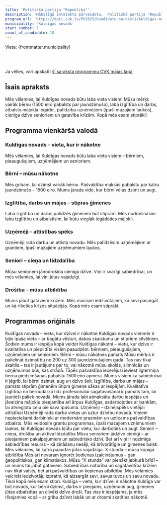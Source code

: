 ```yaml
---
title: 'Politiskā partija "Republika"'
description: 'Mākslīgā intelekta pārveidota,  Politiskā partija "Republika" - Kuldīgas novads programma vienkāršā valodā'
program_url: 'https://dati.cvk.lv/PV2025/kandidatu-saraksti/kuldigas-novads/politiska-partija-republika'
municipality: 'Kuldīgas novads'
start_number: 7
count_of_candidate: 18
---
```



Vieta: {frontmatter.municipality}<br/>

<Badge text="Dzimstības palielināšana" variant="note" size="small" /> <Badge text="Izglītības pieejamība" variant="note" size="small" /> <Badge text="Atbalsts uzņēmējiem" variant="note" size="small" /> <Badge text="Senioru labklājība" variant="note" size="small" /> <Badge text="Sabiedrības drošība" variant="note" size="small" />

<br/><br/> 

<Card title='Šis ir mākslīga intelekta ģenerēts apraksts' icon='starlight'>
    Ja vēlies, vari apskatīt <a href={frontmatter.program_url} target='_blank'>šī saraksta programmu CVK mājas lapā</a>
    </Card>

## Īsais apraksts

Mēs vēlamies, lai Kuldīgas novads būtu laba vieta visiem! Mūsu mērķi: vairāk bērnu (1500 eiro pabalsts par jaundzimušo), laba izglītība un darbs, atbalsts mājokļa iegādei, palīdzība uzņēmējiem (īpaši mazajiem laukos), cienīga dzīve senioriem un gatavība krīzēm. Kopā mēs esam stiprāki!

## Programma vienkāršā valodā

### Kuldīgas novads – vieta, kur ir nākotne

Mēs vēlamies, lai Kuldīgas novads būtu laba vieta visiem – bērniem, pieaugušajiem, uzņēmējiem un senioriem.

### Bērni – mūsu nākotne

Mēs gribam, lai dzimst vairāk bērnu. Pašvaldība maksās pabalstu par katru jaundzimušo – 1500 eiro. Mums jārada vide, kur bērni vēlas dzimt un augt.

### Izglītība, darbs un mājas – stipras ģimenes

Laba izglītība un darbs palīdzēs ģimenēm būt stiprām. Mēs nodrošināsim labu izglītību un atbalstīsim, lai būtu vieglāk iegādāties mājokli.

### Uzņēmēji – attīstības spēks

Uzņēmēji rada darbu un attīsta novadu. Mēs palīdzēsim uzņēmējiem ar grantiem, īpaši mazajiem uzņēmumiem laukos.

### Seniori – cieņa un līdzdalība

Mūsu senioriem jānodrošina cienīga dzīve. Viņi ir svarīgi sabiedrībai, un mēs vēlamies, lai viņi jūtas vajadzīgi.

### Drošība – mūsu atbildība

Mums jābūt gataviem krīzēm. Mēs mācīsim iedzīvotājiem, kā sevi pasargāt un kā rīkoties krīzes situācijās. Kopā mēs esam stiprāki.

## Programmas oriģināls

Kuldīgas novads – vieta, kur dzīvei ir nākotne
Kuldīgas novads vienmēr ir bijis īpaša vieta – ar bagātu vēsturi, dabas skaistumu un stipriem cilvēkiem. Šodien mums ir iespēja kopā veidot Kuldīgas nākotni – vietu, kur dzīve ir kvalitatīva un piepildīta visām paaudzēm: bērniem, pieaugušajiem, uzņēmējiem un senioriem.
Bērni – mūsu nākotnes pamats
Mūsu mērķis ir palielināt dzimstību no 200 uz 300 jaundzimušajiem gadā. Tas nav tikai skaitlis – tas ir jautājums par to, vai nākotnē mūsu skolās, slimnīcās un uzņēmumos būs, kas strādā. Tāpēc pašvaldība iecerējusi ieviest ilgtermiņa bērna piedzimšanas pabalstu 1500 eiro apmērā. Mums visiem kā sabiedrībai ir jāgrib, lai bērni dzimst, aug un dzīvo šeit.
Izglītība, darbs un mājas – pamats stiprām ģimenēm
Stipra ģimene sākas ar iespējām. Kvalitatīva izglītība no bērnudārza līdz profesionālai sagatavošanai ir pamats tam, lai jaunieši paliek novadā. Mums jārada labi atmaksātu darbu iespējas un jāveicina mājokļu pieejamība arī ārpus Kuldīgas, sadarbojoties ar bankām, lai atvieglotu ceļu pie sava īpašuma.
Uzņēmēji – dzinējspēks vietējai attīstībai
Uzņēmēji rada darba vietas un uztur dzīvību novadā. Viņiem nepieciešami darbinieki ar modernām prasmēm un uzticams pašvaldības atbalsts. Mēs veidosim grantu programmas, īpaši mazajiem uzņēmumiem laukos, lai Kuldīgas novads kļūtu par vietu, kur darboties un augt.
Seniori – cieņa, drošība un aktīva līdzdalība
Mūsu senioriem jādzīvo cienīgi – ar pieejamiem pakalpojumiem un sabiedrisko dzīvi. Bet arī viņi ir nozīmīgs sabiedrības resurss – kā zināšanu nesēji, kā brīvprātīgie un ģimenes balsti. Mēs vēlamies, lai katra paaudze jūtas vajadzīga.
X stunda – mūsu kopīgā atbildība
Mēs arī nevaram ignorēt šodienas izaicinājumus – gan ģeopolitiskos, gan klimatiskos. Mūsu “X stunda” var pienākt jebkurā brīdī – un mums tai jābūt gataviem. Sabiedrības noturība un sagatavotība krīzēm nav tikai valsts, bet arī pašvaldības un kopienas atbildība. Mēs vēlamies veicināt iedzīvotāju izpratni, kā aizsargāt sevi, savus tuvos un savu novadu. Tikai kopā mēs esam stipri.
Kuldīga – vieta, kur dzīvei ir nākotne
Kuldīga var būt novads, kur bērni dzimst, darbs ir pieejams, uzņēmumi aug, ģimenes jūtas atbalstītas un cilvēki dzīvo droši. Tas viss ir iespējams, ja mēs rīkojamies kopā – ar gribu dzīvot labāk un ar drosmi skatīties nākotnē.
